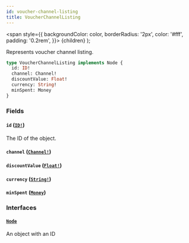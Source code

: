 ```yaml
---
id: voucher-channel-listing
title: VoucherChannelListing
---
```


<span
style={{
      backgroundColor: color,
      borderRadius: '2px',
      color: '#fff',
      padding: '0.2rem',
    }}>
{children}
</span>
);

Represents voucher channel listing.

```graphql
type VoucherChannelListing implements Node {
  id: ID!
  channel: Channel!
  discountValue: Float!
  currency: String!
  minSpent: Money
}
```

### Fields

#### `id` ([`ID!`](/api-reference/scalars/id.mdx))

The ID of the object.

#### `channel` ([`Channel!`](/api-reference/objects/channel.mdx))

#### `discountValue` ([`Float!`](/api-reference/scalars/float.mdx))

#### `currency` ([`String!`](/api-reference/scalars/string.mdx))

#### `minSpent` ([`Money`](/api-reference/objects/money.mdx))

### Interfaces

#### [`Node`](/api-reference/interfaces/node.mdx)

An object with an ID
